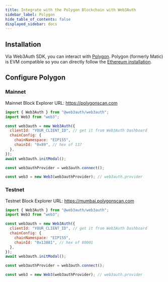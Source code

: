 ```yaml
---
title: Integrate with the Polygon Blockchain with Web3Auth
sidebar_label: Polygon
hide_table_of_contents: false
displayed_sidebar: docs
---
```


## Installation

Via Web3Auth SDK, you can interact with [Polygon](https://polygon.technology/). Polygon (formerly Matic) is EVM compatible so you can directly follow
the [Ethereum installation](./ethereum).

## Configure Polygon

### Mainnet

Mainnet Block Explorer URL: https://polygonscan.com

```js
import { Web3Auth } from "@web3auth/web3auth";
import Web3 from "web3";

const web3auth = new Web3Auth({
  clientId: "YOUR_CLIENT_ID", // get it from Web3Auth Dashboard
  chainConfig: {
    chainNamespace: "EIP155",
    chainId: "0x89", // hex of 137
  },
});
await web3auth.initModal();

const web3authProvider = web3auth.connect();

const web3 = new Web3(web3authProvider); // web3auth.provider
```

### Testnet

Testnet Block Explorer URL: https://mumbai.polygonscan.com

```js
import { Web3Auth } from "@web3auth/web3auth";
import Web3 from "web3";

const web3auth = new Web3Auth({
  clientId: "YOUR_CLIENT_ID", // get it from Web3Auth Dashboard
  chainConfig: {
    chainNamespace: "EIP155",
    chainId: "0x13881", // hex of 80001
  },
});
await web3auth.initModal();

const web3authProvider = web3auth.connect();

const web3 = new Web3(web3authProvider); // web3auth.provider
```

